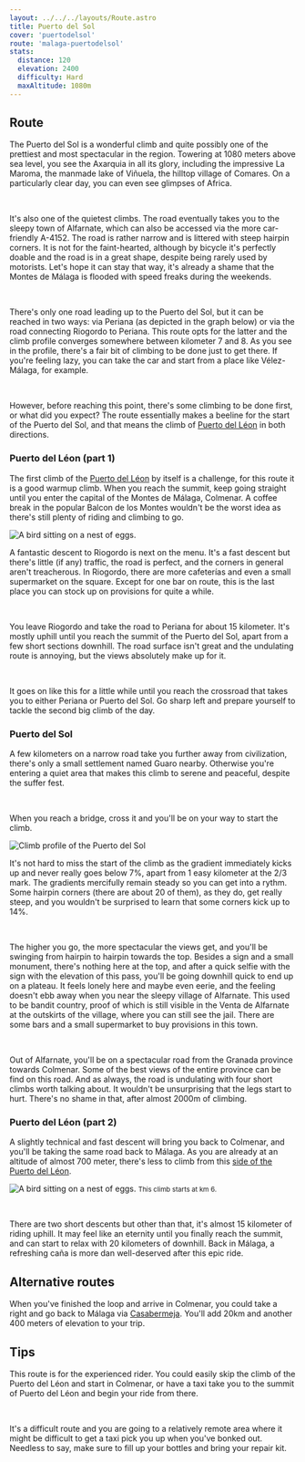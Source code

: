 ```yaml
---
layout: ../../../layouts/Route.astro
title: Puerto del Sol
cover: 'puertodelsol'
route: 'malaga-puertodelsol'
stats:
  distance: 120
  elevation: 2400
  difficulty: Hard
  maxAltitude: 1080m
---
```


## Route

The Puerto del Sol is a wonderful climb and quite possibly one of the prettiest and most spectacular in the region. Towering at 1080 meters above sea level, you see the Axarquia in all its glory, including the impressive La Maroma, the manmade lake of Viñuela, the hilltop village of Comares.
On a particularly clear day, you can even see glimpses of Africa.

&nbsp;

It's also one of the quietest climbs. The road eventually takes you to the sleepy town of Alfarnate, which can also be accessed via the more car-friendly A-4152.
The road is rather narrow and is littered with steep hairpin corners. It is not for the faint-hearted, although by bicycle it's perfectly doable and the road is in a great shape, despite being rarely used by motorists. Let's hope it can stay that way, it's already a shame that the Montes de Málaga is flooded with speed freaks during the weekends.

&nbsp;

There's only one road leading up to the Puerto del Sol, but it can be reached in two ways: via Periana (as depicted in the graph below) or via the road connecting Riogordo to Periana.
This route opts for the latter and the climb profile converges somewhere between kilometer 7 and 8. As you see in the profile, there's a fair bit of climbing to be done just to get there. If you're feeling lazy, you can take the car and start from a place like Vélez-Málaga, for example.

&nbsp;

However, before reaching this point, there's some climbing to be done first, or what did you expect? 
The route essentially makes a beeline for the start of the Puerto del Sol, and that means the climb of [Puerto del Léon](/destinations/malaga/puertoleon) in both directions.


### Puerto del Léon (part 1)

The first climb of the [Puerto del Léon](/destinations/malaga/puertoleon) by itself is a challenge, for this route it is a good warmup climb.
When you reach the summit, keep going straight until you enter the capital of the Montes de Málaga, Colmenar. 
A coffee break in the popular Balcon de los Montes wouldn't be the worst idea as there's still plenty of riding and climbing to go.


<img
  src="/routes/puertoleon/climb.webp"
  alt="A bird sitting on a nest of eggs."
  class="mt-4 mb-8"
  height={200}
  width={750}
/>

A fantastic descent to Riogordo is next on the menu. 
It's a fast descent but there's little (if any) traffic, the road is perfect, and the corners in general aren't treacherous.
In Riogordo, there are more cafeterías and even a small supermarket on the square. Except for one bar on route, this is the last place you can stock up on provisions for quite a while.

&nbsp;

You leave Riogordo and take the road to Periana for about 15 kilometer. 
It's mostly uphill until you reach the summit of the Puerto del Sol, apart from a few short sections downhill.
The road surface isn't great and the undulating route is annoying, but the views absolutely make up for it.

&nbsp;

It goes on like this for a little while until you reach the crossroad that takes you to either Periana or Puerto del Sol.
Go sharp left and prepare yourself to tackle the second big climb of the day.

### Puerto del Sol

A few kilometers on a narrow road take you further away from civilization, there's only a small settlement named Guaro nearby. 
Otherwise you're entering a quiet area that makes this climb to serene and peaceful, despite the suffer fest.

&nbsp;

When you reach a bridge, cross it and you'll be on your way to start the climb. 

<img
  src="/routes/puertodelsol/climb.webp"
  alt="Climb profile of the Puerto del Sol"
  class="mt-4 mb-8"
  height={200}
  width={750}
/>

It's not hard to miss the start of the climb as the gradient immediately kicks up and never really goes below 7%, apart from 1 easy kilometer at the 2/3 mark.
The gradients mercifully remain steady so you can get into a rythm. 
Some hairpin corners (there are about 20 of them), as they do, get really steep, and you wouldn't be surprised to learn that some corners kick up to 14%.

&nbsp;

The higher you go, the more spectacular the views get, and you'll be swinging from hairpin to hairpin towards the top.
Besides a sign and a small monument, there's nothing here at the top, and after a quick selfie with the sign with the elevation of this pass, you'll be going downhill quick to end up on a plateau.
It feels lonely here and maybe even eerie, and the feeling doesn't ebb away when you near the sleepy village of Alfarnate. 
This used to be bandit country, proof of which is still visible in the Venta de Alfarnate at the outskirts of the village, where you can still see the jail. 
There are some bars and a small supermarket to buy provisions in this town.

&nbsp;

Out of Alfarnate, you'll be on a spectacular road from the Granada province towards Colmenar. 
Some of the best views of the entire province can be find on this road. And as always, the road is undulating with four short climbs worth talking about. 
It wouldn't be unsurprising that the legs start to hurt. There's no shame in that, after almost 2000m of climbing. 

### Puerto del Léon (part 2)

A slightly technical and fast descent will bring you back to Colmenar, and you'll be taking the same road back to Málaga.
As you are already at an altitude of almost 700 meter, there's less to climb from this [side of the Puerto del Léon](/destinations/malaga/casabermeja).

<img
  src="/routes/puertoleon/puertoleon-colmenar.png"
  alt="A bird sitting on a nest of eggs."
  class="mt-4 mb-8"
  height={200}
  width={750}
/>
<small>This climb starts at km 6.</small>

&nbsp;

There are two short descents but other than that, it's almost 15 kilometer of riding uphill.
It may feel like an eternity until you finally reach the summit, and can start to relax with 20 kilometers of downhill. 
Back in Málaga, a refreshing caña is more dan well-deserved after this epic ride.

## Alternative routes

When you've finished the loop and arrive in Colmenar, you could take a right and go back to Málaga via [Casabermeja](/destinations/malaga/casabermeja). 
You'll add 20km and another 400 meters of elevation to your trip.

## Tips

This route is for the experienced rider. You could easily skip the climb of the Puerto del Léon and start in Colmenar, or have a taxi take you to the summit of Puerto del Léon and begin your ride from there.

&nbsp;

It's a difficult route and you are going to a relatively remote area where it might be difficult to get a taxi pick you up when you've bonked out.  
Needless to say, make sure to fill up your bottles and bring your repair kit.
